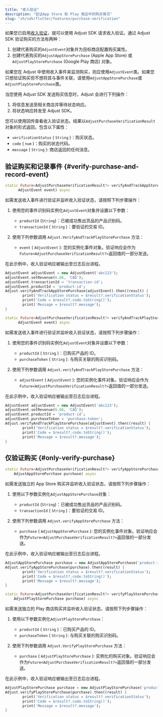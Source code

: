 ```yaml
---
title: "收入验证"
description: "验证App Store 和 Play 商店中的购买情况"
slug: "zh/sdk/flutter/features/purchase-verification"
---
```


如果您已启用[收入验证](https://help.adjust.com/zh/article/purchase-verification)，就可以使用 Adjust SDK 请求收入验证。通过 Adjust SDK 验证购买的方法有两种：

1. 创建代表购买的`AdjustEvent`对象并为目标商店配置购买属性。
2. 创建代表购买的`AdjustAppStorePurchase` \(Apple App Store\) 或`AdjustPlayStorePurchase` \(Google Play 商店\) 对象。

<Callout type="tip">

如果您在 Adjust 中使用收入事件来监测购买，则应使用`AdjustEvent`类。如果您只想验证购买但不想将其与事件关联，请使用`AdjustAppStorePurchase`或`AdjustPlayStorePurchase`类。

</Callout>

当您使用 Adjust SDK 发送购买信息时，Adjust 会进行下列操作：

1. 将信息发送至相关商店并等待状态响应。
2. 将状态响应转发至 Adjust SDK。

您可以使用回传查看收入验证状态。结果以`AdjustPurchaseVerificationResult`对象的形式返回，包含以下属性：

-  `verificationStatus` \( `String` \)：购买状态。
-  `code` \( `num` \)：购买的状态代码。
-  `message` \( `String` \): 商店返回的任何消息。

## 验证购买和记录事件 {#verify-purchase-and-record-event}

<Tabs>
<Tab title="App Store" icon="StoreAppStore" sync="appstore">
<CodeBlock title="方法签名">

```dart
static Future<AdjustPurchaseVerificationResult?> verifyAndTrackAppStorePurchase(
      AdjustEvent event) async
```

</CodeBlock>

如需发送收入事件进行验证并监听收入验证状态，请按照下列步骤操作：

1. 使用您的事件识别码实例化`AdjustEvent`对象并设置以下参数：

   -  `productId` \(`String`\)：已被成功售出货品的产品识别码。
   -  `transactionId` \( `String` \)：要验证的交易 ID。

2. 使用下列参数调用 `Adjust.VerifyAndTrackPlayStorePurchase` 方法：
   -  `event` \( `AdjustEvent` \): 您的实例化事件对象。验证响应会作为`Future<AdjustPurchaseVerificationResult?>`返回值的一部分发送。

在此示例中，收入验证响应被输出至日志后台进程。

```dart
AdjustEvent adjustEvent = new AdjustEvent('abc123');
adjustEvent.setRevenue(6.66, 'CAD');
adjustEvent.transactionId = 'transaction-id';
adjustEvent.productId = 'product-id';
Adjust.verifyAndTrackAppStorePurchase(adjustEvent).then((result) {
        print('Verification status = $result?.verificationStatus');
        print('Code = $result?.code.toString()');
        print('Message = $result?.message');
}
```

</Tab>
<Tab title="Google Play" icon="PlatformGooglePlay" sync="playstore">
<CodeBlock title="方法签名">

```dart
static Future<AdjustPurchaseVerificationResult?> verifyAndTrackPlayStorePurchase(
      AdjustEvent event) async
```

</CodeBlock>

如需发送收入事件进行验证并监听收入验证状态，请按照下列步骤操作：

1. 使用您的事件识别码实例化`AdjustEvent`对象并设置以下参数：

   -  `productId` \( `String` \)：已购买产品的 ID。
   -  `purchaseToken` \( `String` \): 与购买关联的购买识别码。

2. 使用下列参数调用 `Adjust.verifyAndTrackPlayStorePurchase` 方法：
   -  `adjustEvent` \( `AdjustEvent` \): 您的实例化事件对象。验证响应会作为`Future<AdjustPurchaseVerificationResult?>`返回值的一部分发送。

在此示例中，收入验证响应被输出至日志后台进程。

```dart
AdjustEvent adjustEvent = new AdjustEvent('abc123');
adjustEvent.setRevenue(6.66, 'CAD');
adjustEvent.productId = 'product-id';
adjustEvent.purchaseToken = 'purchase-token';
Adjust.verifyAndTrackPlayStorePurchase(adjustEvent).then((result) {
        print('Verification status = $result?.verificationStatus');
        print('Code = $result?.code.toString()');
        print('Message = $result?.message');
}
```

</Tab>
</Tabs>

## 仅验证购买 {#only-verify-purchase}

<Tabs>
<Tab title="App Store" icon="StoreAppStore" sync="appstore">
<CodeBlock title="方法签名">

```dart
static Future<AdjustPurchaseVerificationResult?> verifyAppStorePurchase(
    AdjustAppStorePurchase purchase) async
```

</CodeBlock>

如需发送独立的 App Store 购买并监听收入验证状态，请按照下列步骤操作：

1. 使用以下参数实例化`AdjustAppStorePurchase`对象：

   -  `productId` \(`String`\)：已被成功售出货品的产品识别码。
   -  `transactionId` \( `String` \)：要验证的交易 ID。

2. 使用下列参数调用 `Adjust.verifyAppStorePurchase` 方法：
   -  `purchase` \( `AdjustAppStorePurchase` \): 您的实例化事件对象。验证响应会作为`Future<AdjustPurchaseVerificationResult?>`返回值的一部分发送。

在此示例中，收入验证响应被输出至日志后台进程。

```dart
AdjustAppStorePurchase purchase = new AdjustAppStorePurchase('product-id', 'transaction-id');
Adjust.verifyAppStorePurchase(purchase).then((result) {
        print('Verification status = $result?.verificationStatus');
        print('Code = $result?.code.toString()');
        print('Message = $result?.message');
}
```

</Tab>
<Tab title="Google Play" icon="PlatformGooglePlay" sync="playstore">
<CodeBlock title="方法签名">

```dart
static Future<AdjustPurchaseVerificationResult?> verifyPlayStorePurchase(
    AdjustPlayStorePurchase purchase) async
```

</CodeBlock>

如需发送独立的 Play 商店购买并监听收入验证状态，请按照下列步骤操作：

1. 使用以下参数实例化`AdjustPlayStorePurchase`：

   -  `productId` \( `String` \)：已购买产品的 ID。
   -  `purchaseToken` \( `String` \): 与购买关联的购买识别码。

2. 使用下列参数调用 `Adjust.VerifyPlayStorePurchase` 方法：
   -  `purchase` \( `AdjustPlayStorePurchase` \): 实例化的购买对象。验证响应会作为`Future<AdjustPurchaseVerificationResult?>`返回值的一部分发送。

在此示例中，收入验证响应被输出至日志后台进程。

```dart
AdjustPlayStorePurchase purchase = new AdjustPlayStorePurchase('product-id', 'purchase-token');
Adjust.verifyPlayStorePurchase(purchase).then((result) {
        print('Verification status = $result?.verificationStatus');
        print('Code = $result?.code.toString()');
        print('Message = $result?.message');
}
```

</Tab>
</Tabs>
